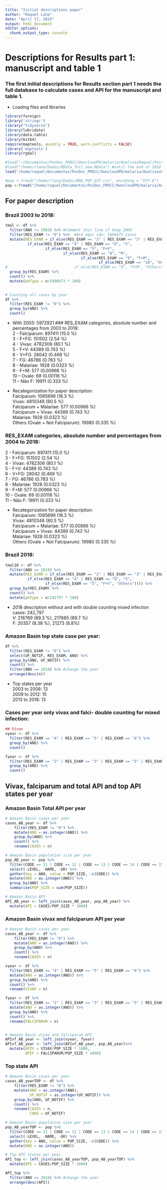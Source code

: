 ```yaml
---
title: "Initial descriptions paper"
author: "Raquel Lana"
date: "April 17, 2019"
output: html_document
editor_options: 
  chunk_output_type: console
---
```


# Descriptions for Results part 1: manuscript and table 1
### The first initial descriptions for Results section part 1 needs the full database to calculate cases and API for the manuscript and table 1.

- Loading files and libraries
```r
library(foreign)
library('stringr')
library("tidyverse")
library(lubridate)
library(data.table)
library(bit64)
require(maptools, quietly = TRUE, warn.conflicts = FALSE)
library('maptools')
library(rgdal)

#load("~/Documentos/PosDoc_PROCC/OwncloudPD/malaria/AnalisesRaquel/Pasteur/RData_full.RData") #until first weeks of 2018
#load("/home/rlana/Dados/RData_full_new.RData") #until the end of 2018 and a update of 2017.
load("/home/raquel/Documentos/PosDoc_PROCC/OwncloudPD/malaria/AnalisesRaquel/AnaliseExploratoria/RData_full_new.RData")

#pop <-fread("/home/rlana/Dados/BRA_POP_EST.csv", encoding = "UTF-8")
pop <-fread("/home/raquel/Documentos/PosDoc_PROCC/OwncloudPD/malaria/AnalisesRaquel/AnaliseExploratoria/BRA_POP_EST.csv", encoding = "UTF-8")

```

## For paper description  

### Brazil 2003 to 2018:  
```r
tmal <- df %>%
  filter(ANO != 2003) %>% #Comment this line if keep 2003
  filter(RES_EXAM != "0") %>%  #Até aqui são: 5496673 casos 
  mutate(RES_EXAM = if_else(RES_EXAM == "2" | RES_EXAM == "3" | RES_EXAM == "7", "F", 
          if_else(RES_EXAM == "4" | RES_EXAM == "6", "V",
                  if_else(RES_EXAM == "5", "F+V",
                          if_else(RES_EXAM == "8", "M", 
                                  if_else(RES_EXAM == "9", "F+M",
                                          if_else(RES_EXAM == "10", "Ov", "NotF"))))))) %>% #comment if use Others category
#                              if_else(RES_EXAM == "9", "F+M", "Others")))))) %>%  
  group_by(RES_EXAM) %>%
  count() %>%
  mutate(pmType = n/5496673 * 100)
  

# Counting all cases by year
df %>%
  filter(RES_EXAM != "0") %>% 
  group_by(ANO) %>%
  count()

```

- With 2003: 5972921
### RES_EXAM categories, absolute number and percentages from 2003 to 2018:  
2 - Falciparum: 897411 (15.0 %)      
3 - F+FG: 151502  (2.54 %)      
4 - Vivax: 4782306 (80.1 %)      
5 - F+V: 44389  (0.743 %)     
6 - V+FG: 28042  (0.469 %)    
7 - FG: 46786  (0.783 %)      
8 - Malariae: 1928  (0.0323 %)       
9 - F+M: 577  (0.00966 %)      
10 – Ovale: 69 (0.00116 %)      
11 – Não F: 19911  (0.333 %)    

- Recategorization for paper description:  
Falciparum: 1095699 (18.3 %)      
Vivax: 4810348 (80.5 %)  
Falciparum + Malariae: 577  (0.00966 %)  
Falciparum + Vivax: 44389  (0.743 %)     
Malariae: 1928 (0.0323 %)   
Others (Ovale + Not Falciparum): 19980 (0.335 %)    


### RES_EXAM categories, absolute number and percentages from 2004 to 2018:  
2 - Falciparum: 897411 (15.0 %)      
3 - F+FG: 151502  (2.54 %)      
4 - Vivax: 4782306 (80.1 %)      
5 - F+V: 44389  (0.743 %)     
6 - V+FG: 28042  (0.469 %)    
7 - FG: 46786  (0.783 %)      
8 - Malariae: 1928  (0.0323 %)       
9 - F+M: 577  (0.00966 %)      
10 – Ovale: 69 (0.00116 %)      
11 – Não F: 19911  (0.333 %)    



- Recategorization for paper description:  
Falciparum: 1095699 (18.3 %)      
Vivax: 4810348 (80.5 %)  
Falciparum + Malariae: 577  (0.00966 %)  
Falciparum + Vivax: 44389  (0.743 %)     
Malariae: 1928 (0.0323 %)   
Others (Ovale + Not Falciparum): 19980 (0.335 %)    



### Brazil 2018:  
```r
tmal18 <- df %>%
  filter(ANO == 2018) %>%
  mutate(RES_EXAM = if_else(RES_EXAM == "2" | RES_EXAM == "3" | RES_EXAM == "7" | RES_EXAM == "9", "F", 
          if_else(RES_EXAM == "4" | RES_EXAM == "6", "V",
                  if_else(RES_EXAM == "5", "F+V", "Others")))) %>%   
  group_by(RES_EXAM) %>% 
  count() %>% 
  mutate(pmType = n/242797 * 100)

```

- 2018 description without and with double counting mixed infection  
cases: 242,797    
V: 216769 (89.3 %), 217685 (89.7 %)    
F: 20357  (8.38 %), 21273 (8.8%)     


### Amazon Basin top state case per year:  
```r
df %>%
  filter(RES_EXAM != "0") %>% 
  select(UF_NOTIF, RES_EXAM, ANO) %>%
  group_by(ANO, UF_NOTIF) %>% 
  count() %>%
  filter(ANO == 2018) %>% #change the year
  arrange(desc(n))

```

- Top states per year  
2003 to 2008: 13    
2009 to 2012: 15  
2013 to 2018: 13 


### Cases per year only vivax and falci- double counting for mixed infection:  
```r
## Vivax
vyear <- df %>%
  filter(RES_EXAM == "4" | RES_EXAM == "5" | RES_EXAM == "6") %>%   
  group_by(ANO) %>%
  count()

fyear <- df %>%
  filter(RES_EXAM == "2" | RES_EXAM == "3" | RES_EXAM == "5" | RES_EXAM == "7" | RES_EXAM == "9") %>%   
  group_by(ANO) %>%
  count()

```

## Vivax, falciparum and total API and top API states per year

### Amazon Basin Total API per year
```r
# Amazon Basin cases per year
cases_AB_year <- df %>%
    filter(RES_EXAM != "0") %>%
    mutate(ANO = as.integer(ANO)) %>%
    group_by(ANO) %>%
    count() %>%
    rename(CASES = n)

# Amazon Basin population size per year
pop_AB_year <- pop %>%
  filter(CODE == 11 | CODE == 12 | CODE == 13 | CODE == 14 | CODE == 15 | CODE == 16 | CODE == 17 | CODE == 21 | CODE == 51) %>%
  select(-LEVEL, -NAME, -GR) %>%
  gather(key = ANO, value = POP_SIZE, -c(CODE)) %>% 
  mutate(ANO = as.integer(ANO)) %>% 
  group_by(ANO) %>% 
  summarise(POP_SIZE = sum(POP_SIZE))

# Amazon Basin API  
API_AB_year <- left_join(cases_AB_year, pop_AB_year) %>%
  mutate(API = CASES/POP_SIZE * 1000)

```

### Amazon Basin vivax and falciparum API per year
```r
# Amazon Basin cases per year
cases_AB_year <- df %>%
    filter(RES_EXAM != "0") %>%
    mutate(ANO = as.integer(ANO)) %>%
    group_by(ANO) %>%
    count() %>%
    rename(CASES = n)

vyear <- df %>%
  filter(RES_EXAM == "4" | RES_EXAM == "5" | RES_EXAM == "6") %>%       
  mutate(ANO = as.integer(ANO)) %>% 
  group_by(ANO) %>%
  count() %>% 
  rename(VIVAX = n) 

fyear <- df %>%
  filter(RES_EXAM == "2" | RES_EXAM == "3" | RES_EXAM == "5" | RES_EXAM == "7" | RES_EXAM == "9") %>%    
  mutate(ANO = as.integer(ANO)) %>% 
  group_by(ANO) %>%
  count() %>% 
  rename(FALCIPARUM = n) 


# Amazon Basin vivax and falciparum API  
APIvf_AB_year <- left_join(vyear, fyear)
APIvf_AB_year <- left_join(APIvf_AB_year, pop_AB_year)%>%
  mutate(APIV = VIVAX/POP_SIZE * 1000,
         APIF = FALCIPARUM/POP_SIZE * 1000)

```

### Top state API
```r
# Amazon Basin cases per year
cases_AB_yearTOP <- df %>%
    filter(RES_EXAM != "0") %>%
    mutate(ANO = as.integer(ANO),
           UF_NOTIF = as.integer(UF_NOTIF)) %>%
    group_by(ANO, UF_NOTIF) %>%
    count() %>%
    rename(CASES = n,
           CODE = UF_NOTIF) 

# Amazon Basin population size per year
pop_AB_yearTOP <- pop %>%
  filter(CODE == 11 | CODE == 12 | CODE == 13 | CODE == 14 | CODE == 15 | CODE == 16 | CODE == 17 | CODE == 21 | CODE == 51) %>%
  select(-LEVEL, -NAME, -GR) %>%
  gather(key = ANO, value = POP_SIZE, -c(CODE)) %>% 
  mutate(ANO = as.integer(ANO)) 

# Top API states per year
API_top <- left_join(cases_AB_yearTOP, pop_AB_yearTOP) %>% 
  mutate(API = CASES/POP_SIZE * 1000)

API_top %>% 
  filter(ANO == 2018) %>% #change the year
  arrange(desc(API))

```



